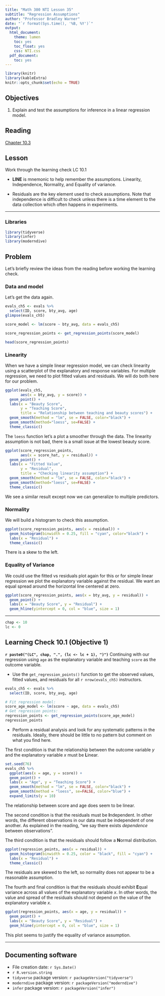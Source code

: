 ```yaml
---
title: "Math 300 NTI Lesson 35"
subtitle: "Regression Assumptions"
author: "Professor Bradley Warner"
date: "`r format(Sys.time(), '%B, %Y')`"
output:
  html_document:
    theme: lumen
    toc: yes
    toc_float: yes
    css: NTI.css
  pdf_document:
    toc: yes
---
```


```r
library(knitr)
library(kableExtra)
knitr::opts_chunk$set(echo = TRUE)
```

## Objectives

1. Explain and test the assumptions for inference in a linear regression model.


## Reading

[Chapter 10.3](https://moderndive.com/10-inference-for-regression.html#regression-conditions)

## Lesson

Work through the learning check LC 10.1

+ **LINE** is mnemonic to help remember the assumptions. Linearity, Independence, Normality, and Equality of variance.

+ Residuals are the key element used to check assumptions. Note that independence is difficult to check unless there is a time element to the data collection which often happens in experiments. 

------------------------------------------------------------------------

### Libraries

```r
library(tidyverse)
library(infer)
library(moderndive)
```

## Problem

Let's briefly review the ideas from the reading before working the learning check.

### Data and model

Let's get the data again.

```r
evals_ch5 <- evals %>%
  select(ID, score, bty_avg, age)
glimpse(evals_ch5)
```

```r
score_model <- lm(score ~ bty_avg, data = evals_ch5)
```


```r
score_regression_points <- get_regression_points(score_model)
```

```r
head(score_regression_points)
```


### Linearity

When we have a simple linear regression model, we can check linearity using a scatterplot of the explanatory and response variables. For multiple regression, we need to plot fitted values and residuals. We will do both here for our problem.

```r
ggplot(evals_ch5, 
       aes(x = bty_avg, y = score)) +
  geom_point() +
  labs(x = "Beauty Score", 
       y = "Teaching Score",
       title = "Relationship between teaching and beauty scores") +  
  geom_smooth(method = "lm", se = FALSE, color="black") +
  geom_smooth(method="loess", se=FALSE) +
  theme_classic()
```

The `loess` function let's a plot a smoother through the data. The linearity assumption is not bad, there is a small issue at the lowest beauty score.


```r
ggplot(score_regression_points, 
       aes(x = score_hat, y = residual)) +
  geom_point() +
  labs(x = "Fitted Value", 
       y = "Residual",
       title = "Checking linearity assumption") +  
  geom_smooth(method = "lm", se = FALSE, color="black") +
  geom_smooth(method="loess", se=FALSE) +
  theme_classic()
```

We see a similar result except now we can generalize to multiple predictors.  

### Normality

We will build a histogram to check this assumption.

```r
ggplot(score_regression_points, aes(x = residual)) +
  geom_histogram(binwidth = 0.25, fill = "cyan", color="black") +
  labs(x = "Residual") +
  theme_classic()
```

There is a skew to the left.

### Equality of Variance 

We could use the fitted vs residuals plot again for this or for simple linear regression we plot the explanatory variable against the residual. We want an equal spread around the horizontal line centered at zero. 

```r
ggplot(score_regression_points, aes(x = bty_avg, y = residual)) +
  geom_point() +
  labs(x = "Beauty Score", y = "Residual") +
  geom_hline(yintercept = 0, col = "blue", size = 1)
```

***

```r
chap <- 10
lc <- 0
```

## Learning Check 10.1 (Objective 1)

**`r paste0("(LC", chap, ".", (lc <- lc + 1), ")")`** Continuing with our regression using `age` as the explanatory variable and teaching `score` as the outcome variable.

- Use the `get_regression_points()` function to get the observed values, fitted values, and residuals for all `r nrow(evals_ch5)` instructors. 

```r
evals_ch5 <- evals %>%
  select(ID, score, bty_avg, age)

# Fit regression model:
score_age_model <- lm(score ~ age, data = evals_ch5)
# Get regression points:
regression_points <- get_regression_points(score_age_model)
regression_points
```

- Perform a residual analysis and look for any systematic patterns in the residuals. Ideally, there should be little to no pattern but comment on what you find here.

The first condition is that the relationship between the outcome variable $y$ and the explanatory variable $x$ must be **L**inear. 

```r
set.seed(76)
evals_ch5 %>%
  ggplot(aes(x = age, y = score)) +
  geom_point() +
  labs(x = "Age", y = "Teaching Score") +
  geom_smooth(method = "lm", se = FALSE, color="black") +
  geom_smooth(method = "loess", se=FALSE, color="blue") +
  expand_limits(y = 10)
```  

The relationship between score and age does seem to be linear. 

The second condition is that the residuals must be **I**ndependent. In other words, the different observations in our data must be independent of one another. As explained in the reading,  "we say there exists *dependence* between observations".

The third condition is that the residuals should follow a **N**ormal distribution.  

```r
ggplot(regression_points, aes(x = residual)) +
  geom_histogram(binwidth = 0.25, color = "black", fill = "cyan") +
  labs(x = "Residual") +
  theme_classic()
```

The residuals are skewed to the left, so normality does not appear to be a reasonable assumption. 

The fourth and final condition is that the residuals should exhibit **E**qual variance across all values of the explanatory variable $x$. In other words, the value and spread of the residuals should not depend on the value of the explanatory variable $x$.  

```r
ggplot(regression_points, aes(x = age, y = residual)) +
  geom_point() +
  labs(x = "Beauty Score", y = "Residual") +
  geom_hline(yintercept = 0, col = "blue", size = 1)
```  

This plot seems to justify the equality of variance assumption. 

***

## Documenting software

-   File creation date: `r Sys.Date()`
-   `r R.version.string`
-   `tidyverse` package version: `r packageVersion("tidyverse")`
-   `moderndive` package version: `r packageVersion("moderndive")`
-   `infer` package version: `r packageVersion("infer")`

